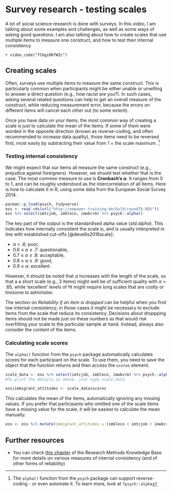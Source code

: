 # Survey research - testing scales

A lot of social science research is done with surveys. In this video, I am talking about some examples and challenges, as well as some ways of asking good questions. I am also talking about how to create scales that use multiple items to measure one construct, and how to test their internal consistency.

`r video_code("fCbgi0KfWZc")`

## Creating scales

Often, surveys use multiple items to measure the same construct. This is particularly common when participants might be either unable or unwilling to answer a direct question (e.g., how racist are you?). In such cases, asking several related questions can help to get an overall measure of the construct, while reducing measurement error, because the errors on different items will cancel each other out (to some extent).

Once you have data on your items, the most common way of creating a scale is just to calculate the mean of the items. If some of them were worded in the opposite direction (known as reverse-coding, and often recommended to increase data quality), those items need to be reversed first, most easily by subtracting their value from 1 + the scale maximum. ^[The `alpha()` function from the `psych` package can support reverse-coding - or even automate it. To learn more, look at `?psych::alpha`]

### Testing internal consistency

We might expect that our items all measure the same construct (e.g., prejudice against foreigners). However, we should test whether that is the case. The most common measure to use is **Cronbach's $\alpha$**. It ranges from 0 to 1, and can be roughly understood as the intercorrelation of all items. Here is how to calculate it in R, using some data from the European Social Survey 2014.

```r
pacman::p_load(psych, tidyverse)
ess <- read_rds(url("http://empower-training.de/Gold/round7b.RDS"))
ess %>% select(imtcjob, imbleco, imwbcrm) %>% psych::alpha()
```

The key part of the output is the standardised alpha value (*std.alpha*). This indicates how internally consistent the scale is, and is usually interpreted in line with established cut-offs [@devellis2016scale]:

* $\alpha$ < .6:  poor,  
* 0.6 &le; $\alpha$ &le; .7:  questionable,
* 0.7 &le; $\alpha$ &le; .8:  acceptable,
* 0.8 &le; $\alpha$ &le; .9:  good,
* 0.9 &le; $\alpha$:  excellent.

However, it should be noted that $\alpha$ increases with the length of the scale, so that a a short scale (e.g., 3 items) might well be of sufficient quality with $\alpha$ = .65, while 'excellent' levels of fit might require long scales that are costly or tiresome to administer.

The section on *Reliability if an item is dropped* can be helpful when you find low internal consistency; in those cases it might be necessary to exclude items from the scale that reduce its consistency. Decisions about droppping items should not be made just on these numbers as that would risk overfitting your scale to the particular sample at hand. Instead, always also consider the content of the items.

### Calculating scale scores

The `alpha()` function from the `psych` package automatically calculates scores for each participant on the scale. To use them, you need to save the object that the function returns and then access the `scores` element.

```r
scale_data <- ess %>% select(imtcjob, imbleco, imwbcrm) %>% psych::alpha()
#To print the details as above, just type scale_data

ess$immigrant_attitudes <- scale_data$scores

```

This calculates the mean of the items, automatically ignoring any missing values. If you prefer that participants who omitted one of the scale items have a missing value for the scale, it will be easiest to calculate the mean manually:

```r
ess <- ess %>% mutate(immigrant_attitudes = (imbleco + imtcjob + imwbcrm)/3)
```


## Further resources

* You can check [this chapter](https://socialresearchmethods.net/kb/types-of-reliability/#internal-consistency-reliability){target="_blank"} of the Research Methods Knowledge Base for more details on various measures of internal consistency (and of other forms of reliability)